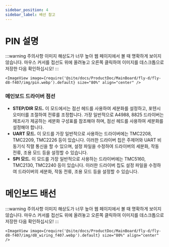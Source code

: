 ```yaml
---
sidebar_position: 4
sidebar_label: 배선 참고
---
```


# PIN 설명

:::warning 주의사항
이미지 해상도가 너무 높아 웹 페이지에서 볼 때 명확하게 보이지 않습니다. 마우스 커서를 접선도 위에 올려놓고 오른쪽 클릭하여 이미지를 데스크톱으로 저장한 다음 확인하십시오!
:::

    <ImageView image={require('@site/docs/ProductDoc/MainBoard/fly-d/fly-d8-f407/img/pin.webp').default} size="80%" align="center" />
    
### 메인보드 드라이버 점선

* **STEP/DIR 모드.** 이 모드에서는 점선 헤드를 사용하여 세분화를 설정하고, 포텐시오미터를 조절하여 전류를 조정합니다. 가장 일반적으로 A4988, 8825 드라이버는 제조사가 제공하는 세분화 구성표를 참조해야 하며, 점선 헤드를 사용하여 세분화를 설정해야 합니다.
* **UART 모드.** 이 모드를 가장 일반적으로 사용하는 드라이버에는 TMC2208, TMC2209, TMC2226 등이 있습니다. 이러한 드라이버 칩은 주제어와 UART 비동기식 직렬 통신을 할 수 있으며, 설정 파일을 수정하여 드라이버의 세분화, 작동 전류, 조용 모드 등을 설정할 수 있습니다.
* **SPI 모드.** 이 모드를 가장 일반적으로 사용하는 드라이버에는 TMC5160, TMC2130, TMC2240 등이 있습니다. 이러한 드라이버 칩도 설정 파일을 수정하여 드라이버의 세분화, 작동 전류, 조용 모드 등을 설정할 수 있습니다.

# 메인보드 배선

:::warning 주의사항
이미지 해상도가 너무 높아 웹 페이지에서 볼 때 명확하게 보이지 않습니다. 마우스 커서를 접선도 위에 올려놓고 오른쪽 클릭하여 이미지를 데스크톱으로 저장한 다음 확인하십시오!
:::

    <ImageView image={require('@site/docs/ProductDoc/MainBoard/fly-d/fly-d8-f407/img/d8_wiring_f407.webp').default} size="80%" align="center" />
